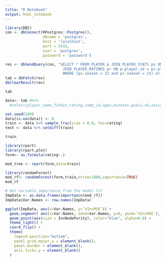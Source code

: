 ```yaml
---
title: "R Notebook"
output: html_notebook
---
```


```r
library(DBI)
con <- dbConnect(RPostgres::Postgres(),
                 dbname = 'postgres', 
                 host = 'localhost',
                 port = 5432,
                 user = 'postgres',
                 password = 'password')
```

```r
res <- dbSendQuery(con, "SELECT * FROM PLAYER p JOIN PLAYER_STATS ps ON p.player_id = ps.player_id 
                          JOIN PLAYER_RATINGS pr ON p.player_id = pr.player_id
                          WHERE (ps.season = 22 and pr.season = 23) or (ps.season = 21 and pr.season = 22)")
tab = dbFetch(res)
dbClearResult(res)
```

```r
tab
```


```r
data<- tab #%>%
  #select(player_name_futbin,rating,comp_id,apps,minutes,goals,xG,assists,xA,shots,key_passes,yellow_cards,red_cards,npg,npxG,xGChain,xGBuildup)

set.seed(100)
data[is.na(data)] <- 0
train <- data %>% sample_frac(size = 0.8, fac=rating)
test <- data %>% setdiff(train)
```

```r
train
```

```r
library(rpart)
library(rpart.plot)
form<- as.formula(rating~.)

mod_tree <- rpart(form,data=train)
```

```r
library(randomForest)
mod_rf<- randomForest(form,train,ntree=1000,importance=TRUE)
mod_rf
```

```r
# Get variable importance from the model fit
ImpData <- as.data.frame(importance(mod_rf))
ImpData$Var.Names <- row.names(ImpData)

ggplot(ImpData, aes(x=Var.Names, y=`%IncMSE`)) +
  geom_segment( aes(x=Var.Names, xend=Var.Names, y=0, yend=`%IncMSE`), color="skyblue") +
  geom_point(aes(size = IncNodePurity), color="blue", alpha=0.6) +
  theme_light() +
  coord_flip() +
  theme(
    legend.position="bottom",
    panel.grid.major.y = element_blank(),
    panel.border = element_blank(),
    axis.ticks.y = element_blank()
  )
```